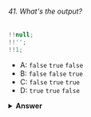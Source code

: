 ###### 41. What's the output?

```javascript
!!null;
!!'';
!!1;
```

- A: `false` `true` `false`
- B: `false` `false` `true`
- C: `false` `true` `true`
- D: `true` `true` `false`

<details>
<summary>
<b>Answer</b>
</summary>

#### Answer: B

`null` is falsy. `!null` returns `true`. `!true` returns `false`.

`""` is falsy. `!""` returns `true`. `!true` returns `false`.

`1` is truthy. `!1` returns `false`. `!false` returns `true`.

</details>

